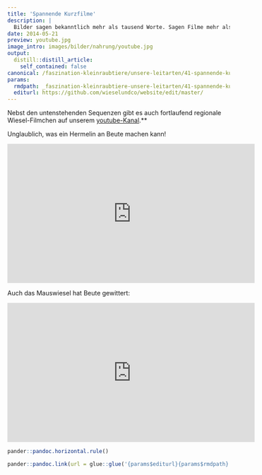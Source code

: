 ```yaml
---
title: 'Spannende Kurzfilme'
description: |
  Bilder sagen bekanntlich mehr als tausend Worte. Sagen Filme mehr als tausend Bilder? Überzeugen Sie sich selbst in dieser Auswahl faszinierender Kurzfilme von Kleinraubtieren!
date: 2014-05-21
preview: youtube.jpg
image_intro: images/bilder/nahrung/youtube.jpg
output:
  distill::distill_article:
    self_contained: false
canonical: /faszination-kleinraubtiere/unsere-leitarten/41-spannende-kurzfilme
params:
  rmdpath: _faszination-kleinraubtiere-unsere-leitarten/41-spannende-kurzfilme/41-spannende-kurzfilme.Rmd
  editurl: https://github.com/wieselundco/website/edit/master/
---
```


Nebst den untenstehenden Sequenzen gibt es auch fortlaufend regionale
Wiesel-Filmchen auf unserem
[youtube-Kanal](https://www.youtube.com/channel/UC3WA9IQb1p8hvPwSAHeefSQ/videos).**


Unglaublich, was ein Hermelin an Beute machen kann!

<iframe width="560" height="315" src="https://www.youtube.com/embed/HNbqvqf3-14" title="YouTube video player" frameborder="0" allow="accelerometer; autoplay; clipboard-write; encrypted-media; gyroscope; picture-in-picture" allowfullscreen></iframe>

Auch das Mauswiesel hat Beute gewittert:

<iframe width="560" height="315" src="https://www.youtube.com/embed/U7Y_oMRnAy8" title="YouTube video player" frameborder="0" allow="accelerometer; autoplay; clipboard-write; encrypted-media; gyroscope; picture-in-picture" allowfullscreen></iframe>

```r
pander::pandoc.horizontal.rule()

pander::pandoc.link(url = glue::glue('{params$editurl}{params$rmdpath}'),text = 'Artikel bearbeiten')
```

<!--http://wieselundco.ch/faszination-kleinraubtiere/unsere-leitarten/41-spannende-kurzfilme-->
